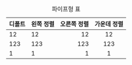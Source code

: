 | 디폴트 | 왼쪽 정렬 | 오른쪽 정렬 | 가운데 정렬 |
|-|:-|-:|:-:|
| 12 | 12 | 12 | 12 |
| 123 | 123 | 123 | 123 |
| 1 | 1 | 1 | 1 |

: 파이프형 표
